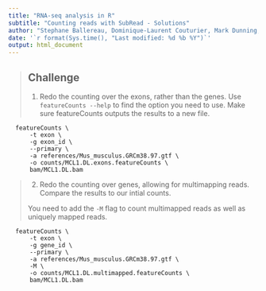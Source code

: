 ```yaml
---
title: "RNA-seq analysis in R"
subtitle: "Counting reads with SubRead - Solutions"
author: "Stephane Ballereau, Dominique-Laurent Couturier, Mark Dunning, Abbi Edwards, Ashley Sawle"
date: '`r format(Sys.time(), "Last modified: %d %b %Y")`'
output: html_document
---
```



> ## Challenge {.challenge}
>
> 1. Redo the counting over the exons, rather than the genes. Use
>    `featureCounts --help` to find the option you need to use. Make sure
>    featureCounts outputs the results to a new file.
```
  featureCounts \
      -t exon \
      -g exon_id \
      --primary \
      -a references/Mus_musculus.GRCm38.97.gtf \
      -o counts/MCL1.DL.exons.featureCounts \
      bam/MCL1.DL.bam
```


> 2. Redo the counting over genes, allowing for multimapping reads. Compare the
>    results to our intial counts.
>
> You need to add the `-M` flag to count multimapped reads as well as uniquely 
> mapped reads.
```
  featureCounts \
      -t exon \
      -g gene_id \
      --primary \
      -a references/Mus_musculus.GRCm38.97.gtf \
      -M \
      -o counts/MCL1.DL.multimapped.featureCounts \
      bam/MCL1.DL.bam
```

